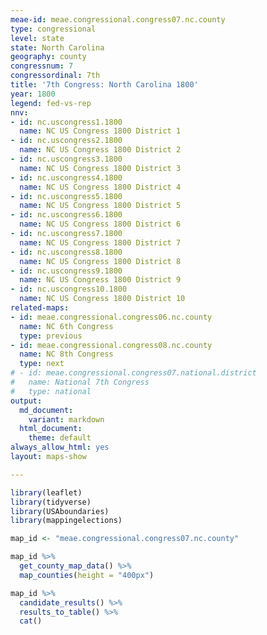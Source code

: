 ```yaml
---
meae-id: meae.congressional.congress07.nc.county
type: congressional
level: state
state: North Carolina
geography: county
congressnum: 7
congressordinal: 7th
title: '7th Congress: North Carolina 1800'
year: 1800
legend: fed-vs-rep
nnv:
- id: nc.uscongress1.1800
  name: NC US Congress 1800 District 1
- id: nc.uscongress2.1800
  name: NC US Congress 1800 District 2
- id: nc.uscongress3.1800
  name: NC US Congress 1800 District 3
- id: nc.uscongress4.1800
  name: NC US Congress 1800 District 4
- id: nc.uscongress5.1800
  name: NC US Congress 1800 District 5
- id: nc.uscongress6.1800
  name: NC US Congress 1800 District 6
- id: nc.uscongress7.1800
  name: NC US Congress 1800 District 7
- id: nc.uscongress8.1800
  name: NC US Congress 1800 District 8
- id: nc.uscongress9.1800
  name: NC US Congress 1800 District 9
- id: nc.uscongress10.1800
  name: NC US Congress 1800 District 10
related-maps:
- id: meae.congressional.congress06.nc.county
  name: NC 6th Congress
  type: previous
- id: meae.congressional.congress08.nc.county
  name: NC 8th Congress
  type: next
# - id: meae.congressional.congress07.national.district
#   name: National 7th Congress
#   type: national
output:
  md_document:
    variant: markdown
  html_document:
    theme: default
always_allow_html: yes
layout: maps-show

---
```


```r
library(leaflet)
library(tidyverse)
library(USAboundaries)
library(mappingelections)

map_id <- "meae.congressional.congress07.nc.county"
```

<div class="map">

```r
map_id %>%
  get_county_map_data() %>%
  map_counties(height = "400px")
```

</div>

<div class="results-table">

```r
map_id %>%
  candidate_results() %>%
  results_to_table() %>%
  cat()
```

</div>
